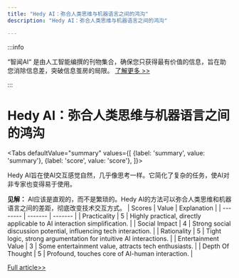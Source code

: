```yaml
---
title: "Hedy AI：弥合人类思维与机器语言之间的鸿沟"
description: "Hedy AI：弥合人类思维与机器语言之间的鸿沟"

---
```



:::info

“智闻AI“ 是由人工智能编撰的刊物集合，确保您只获得最有价值的信息，旨在助您消除信息差，突破信息茧房的局限。  [了解更多 >>](/)

:::

# Hedy AI：弥合人类思维与机器语言之间的鸿沟


<Tabs
	defaultValue="summary"
	values={[
	{label: 'summary', value: 'summary'},
	{label: 'score', value: 'score'},
]}>
<TabItem value="summary">


Hedy AI旨在使AI交互感觉自然，几乎像思考一样。它简化了复杂的任务，使AI对非专家也变得易于使用。

**见解：**
AI应该是直观的，而不是繁琐的。Hedy AI的方法可以弥合人类思维和机器语言之间的差距，彻底改变技术交互方式。
</TabItem>
<TabItem value="score">
	| Scores     | Value   | Explanation |
	| -------- | ------- | ------- |
	| Practicality  | 5    | Highly practical, directly applicable to AI interaction simplification.    |
	| Social Impact | 4     | Strong social discussion potential, influencing tech interaction.    |
	| Rationality    | 5    | Tight logic, strong argumentation for intuitive AI interactions.    |
	| Entertainment Value    | 3    | Some entertainment value, attracts tech enthusiasts.    |
	| Depth Of Thought    | 5    | Profound, touches core of AI-human interaction.    |
</TabItem>
</Tabs>

[Full article>>](https://www.hedy.bot/)
